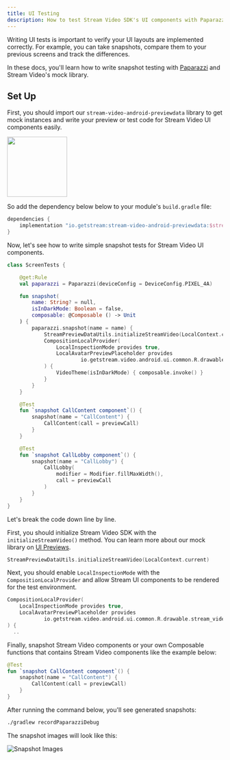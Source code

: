 ```yaml
---
title: UI Testing
description: How to test Stream Video SDK's UI components with Paparazzi.
---
```


Writing UI tests is important to verify your UI layouts are implemented correctly. For example, you can take snapshots, compare them to your previous screens and track the differences.

In these docs, you'll learn how to write snapshot testing with [Paparazzi](https://cashapp.github.io/paparazzi/) and Stream Video's mock library.

## Set Up

First, you should import our `stream-video-android-previewdata` library to get mock instances and write your preview or test code for Stream Video UI components easily.

<img src="https://img.shields.io/maven-central/v/io.getstream/stream-video-android-previewdata.svg?label=Maven%20Central" width="140"/>

So add the dependency below below to your module's `build.gradle` file:

```groovy
dependencies {
    implementation "io.getstream:stream-video-android-previewdata:$stream_version"
}
```

Now, let's see how to write simple snapshot tests for Stream Video UI components.

```kotlin
class ScreenTests {

    @get:Rule
    val paparazzi = Paparazzi(deviceConfig = DeviceConfig.PIXEL_4A)

    fun snapshot(
        name: String? = null,
        isInDarkMode: Boolean = false,
        composable: @Composable () -> Unit
    ) {
        paparazzi.snapshot(name = name) {
            StreamPreviewDataUtils.initializeStreamVideo(LocalContext.current)
            CompositionLocalProvider(
                LocalInspectionMode provides true,
                LocalAvatarPreviewPlaceholder provides
                        io.getstream.video.android.ui.common.R.drawable.stream_video_call_sample
            ) {
                VideoTheme(isInDarkMode) { composable.invoke() }
            }
        }
    }

    @Test
    fun `snapshot CallContent component`() {
        snapshot(name = "CallContent") {
            CallContent(call = previewCall)
        }
    }

    @Test
    fun `snapshot CallLobby component`() {
        snapshot(name = "CallLobby") {
            CallLobby(
                modifier = Modifier.fillMaxWidth(),
                call = previewCall
            )
        }
    }
}
```

Let's break the code down line by line.

First, you should initialize Stream Video SDK with the `initializeStreamVideo()` method. You can learn more about our mock library on [UI Previews](07-ui-previews.mdx).

```kotlin
StreamPreviewDataUtils.initializeStreamVideo(LocalContext.current)
```

Next, you should enable `LocalInspectionMode` with the `CompositionLocalProvider` and allow Stream UI components to be rendered for the test environment.

```kotlin
CompositionLocalProvider(
    LocalInspectionMode provides true,
    LocalAvatarPreviewPlaceholder provides
            io.getstream.video.android.ui.common.R.drawable.stream_video_call_sample
) {
  ..
```

Finally, snapshot Stream Video components or your own Composable functions that contains Stream Video components like the example below:

```kotlin
@Test
fun `snapshot CallContent component`() {
    snapshot(name = "CallContent") {
        CallContent(call = previewCall)
    }
}
```

After running the command below, you'll see generated snapshots:

```bash
./gradlew recordPaparazziDebug
```

The snapshot images will look like this:

![Snapshot Images](../assets/portrait-video-five.png)

<!-- more details on what to do with them? -->